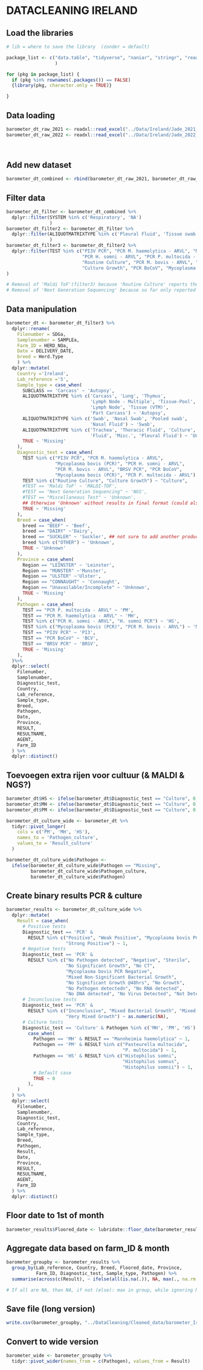 # DATACLEANING IRELAND

## Load the libraries

```r

# lib = where to save the library  (zonder = default)

package_list <- c("data.table", "tidyverse", "naniar", "stringr", "readr",  "dplyr", "magrittr", "readxl", "writexl", "sjmisc", "tidyr"
                  )

for (pkg in package_list) {
  if (pkg %in% rownames(.packages()) == FALSE)
  {library(pkg, character.only = TRUE)}

}
```

## Data loading

```r

barometer_dt_raw_2021 <- readxl::read_excel("../Data/Ireland/Jade_2021_Final_Anonymised_data_Only_2023-04-20.v2.xlsx")
barometer_dt_raw_2022 <- readxl::read_excel("../Data/Ireland/Jade_2022_Final_Anonymised_data_Only_2023-04-21.xlsx")
                                       
                                       
```

## Add new dataset

```r

barometer_dt_combined <- rbind(barometer_dt_raw_2021, barometer_dt_raw_2022)

```

## Filter data 

```r

barometer_dt_filter <- barometer_dt_combined %>% 
  dplyr::filter(SYSTEM %in% c('Respiratory', 'NA')
                )
barometer_dt_filter2 <- barometer_dt_filter %>% 
  dplyr::filter(ALIQUOTMATRIXTYPE %in% c('Pleural Fluid', 'Tissue swab', 'Tonsil',  'Lymph Node - Multiple',  'Trachea',  'Thoracic Fluid', 'Lung', 'Swab', 'Culture',  'Thymus', 'Part Carcass', 'Tissue swab', 'Nasal Swab', 'Nasal Fluid', 'Tissue-Pool', 'Tissue (VTM)', 'Carcass', 'Lymph Node', 'Pooled swab', 'Misc.')
                ) 
barometer_dt_filter3 <- barometer_dt_filter2 %>% 
  dplyr::filter(TEST %in% c("PI3V PCR", "PCR M. haemolytica - ARVL", "Mycoplasma bovis (PCR)", 
                            "PCR H. somni - ARVL", "PCR P. multocida - ARVL", "Miscellaneous Test",
                            "Routine Culture", "PCR M. bovis - ARVL", "BRSV PCR", 
                            "Culture Growth", "PCR BoCoV", "Mycoplasma bovis (PCR)")
) 

# Removal of 'Maldi ToF'(filter3) because 'Routine Culture' reports the result to be reported. 
# Removal of 'Next Generation Sequencing' because so far only reported twice - may be adjusted in future 
```

## Data manipulation

```r

barometer_dt <- barometer_dt_filter3 %>% 
  dplyr::rename(
    Filenumber = SDGa,
    Samplenumber = SAMPLEa,
    Farm_ID = HERD_NOa,
    Date = DELIVERY_DATE,
    breed = Herd.Type
    ) %>%
  dplyr::mutate(
    Country ='Ireland',
    Lab_reference ='5', 
    Sample_type = case_when(
      SUBCLASS == 'Carcass' ~ 'Autopsy', 
      ALIQUOTMATRIXTYPE %in% c('Carcass', 'Lung', 'Thymus', 
                               'Lymph Node - Multiple', 'Tissue-Pool', 
                               'Lymph Node', 'Tissue (VTM)', 
                               'Part Carcass') ~ 'Autopsy',
      ALIQUOTMATRIXTYPE %in% c('Swab', 'Nasal Swab', 'Pooled swab', 
                               'Nasal Fluid') ~ 'Swab', 
      ALIQUOTMATRIXTYPE %in% c('Trachea', 'Thoracic Fluid', 'Culture', 
                               'Fluid', 'Misc.', 'Pleural Fluid') ~ 'Unknown',
      TRUE ~ 'Missing' 
    ),
    Diagnostic_test = case_when(
      TEST %in% c("PI3V PCR", "PCR M. haemolytica - ARVL", 
                  "Mycoplasma bovis (PCR)", "PCR H. somni - ARVL",
                  "PCR M. bovis - ARVL", "BRSV PCR", "PCR BoCoV", 
                  "Mycoplasma bovis (PCR)", "PCR P. multocida - ARVL") ~ 'PCR',
      TEST %in% c("Routine Culture", "Culture Growth") ~ "Culture",
      #TEST == 'Maldi ToF' ~ 'MALDI-TOF',
      #TEST == "Next Generation Sequencing" ~ 'NGS',
      #TEST == "Miscellaneous Test" ~ 'Unknown', 
      ## Otherwise 'Unknown' without results in final format (could also be removed?)
      TRUE ~ 'Missing'
    ), 
    Breed = case_when(
      breed == "BEEF" ~ 'Beef',  
      breed == "DAIRY" ~'Dairy',
      breed == "SUCKLER" ~ 'Suckler', ## not sure to add another production system or 'unknown'/'other? 
      breed %in% c("OTHER") ~ 'Unknown',
      TRUE ~ 'Unknown' 
    ),
    Province = case_when(     
      Region == "LEINSTER" ~ 'Leinster', 
      Region == "MUNSTER" ~'Munster',
      Region == "ULSTER" ~'Ulster',
      Region == "CONNAUGHT" ~ 'Connaught',
      Region == "Unavailable/Incomplete" ~ 'Unknown',
      TRUE ~ 'Missing' 
    ),
    Pathogen = case_when(
      TEST == "PCR P. multocida - ARVL" ~ 'PM',
      TEST == "PCR M. haemolytica - ARVL" ~ 'MH',
      TEST %in% c("PCR H. somni - ARVL", "H. somni PCR") ~ 'HS',
      TEST %in% c("Mycoplasma bovis (PCR)", "PCR M. bovis - ARVL") ~ 'MB',
      TEST == "PI3V PCR" ~ 'PI3',
      TEST == "PCR BoCoV" ~ 'BCV',
      TEST == "BRSV PCR" ~ 'BRSV',
      TRUE ~ 'Missing'
    ),
  )%>%
  dplyr::select(
    Filenumber,
    Samplenumber,
    Diagnostic_test,
    Country,
    Lab_reference,
    Sample_type,
    Breed,
    Pathogen,
    Date,
    Province,
    RESULT,
    RESULTNAME,
    AGENT,
    Farm_ID
  ) %>%
  dplyr::distinct()

```

## Toevoegen extra rijen voor cultuur (& MALDI & NGS?)

```r
barometer_dt$HS <- ifelse(barometer_dt$Diagnostic_test == "Culture", 0, NA)
barometer_dt$MH <- ifelse(barometer_dt$Diagnostic_test == "Culture", 0, NA)
barometer_dt$PM <- ifelse(barometer_dt$Diagnostic_test == "Culture", 0, NA)

barometer_dt_culture_wide <- barometer_dt %>%
  tidyr::pivot_longer(
    cols = c('PM', 'MH', 'HS'),
    names_to = 'Pathogen_culture',
    values_to = 'Result_culture'
  )

barometer_dt_culture_wide$Pathogen <- 
  ifelse(barometer_dt_culture_wide$Pathogen == "Missing",
         barometer_dt_culture_wide$Pathogen_culture,
         barometer_dt_culture_wide$Pathogen)

```

## Create binary results PCR & culture

```r

barometer_results <- barometer_dt_culture_wide %>% 
  dplyr::mutate(
    Result = case_when(
      # Positive tests
      Diagnostic_test == 'PCR' & 
        RESULT %in% c("Positive", "Weak Positive", "Mycoplasma bovis PCR Positive",
                      "Strong Positive") ~ 1,
      # Negative tests
      Diagnostic_test == 'PCR' & 
        RESULT %in% c("No Pathogen detected", "Negative", "Sterile", 
                      "No Significant Growth", "No CT", 
                      "Mycoplasma bovis PCR Negative", 
                      "Mixed Non-Significant Bacterial Growth", 
                      "No Significant Growth @48hrs", "No Growth", 
                      "No Pathogen detectedn", "No RNA detected", 
                      "No DNA detected", "No Virus Detected", "Not Detected") ~ 0,
      # Inconclusive tests
      Diagnostic_test == 'PCR' & 
        RESULT %in% c("Inconclusive", "Mixed Bacterial Growth", "Mixed Growth",
                      "Very Mixed Growth") ~ as.numeric(NA),
      # Culture tests
      Diagnostic_test == 'Culture' & Pathogen %in% c('MH', 'PM', 'HS') ~ 
        case_when(
          Pathogen == 'MH' & RESULT == "Mannheimia haemolytica" ~ 1,
          Pathogen == 'PM' & RESULT %in% c("Pasteurella multocida", 
                                           "P. multocida") ~ 1,
          Pathogen == 'HS' & RESULT %in% c("Histophilus somni",
                                           "Histophilus somnus",
                                           "Histophilus somnii") ~ 1,
          # Default case
          TRUE ~ 0
        ),
    )
  ) %>%
  dplyr::select(
    Filenumber,
    Samplenumber,
    Diagnostic_test,
    Country,
    Lab_reference,
    Sample_type,
    Breed,
    Pathogen,
    Result,
    Date,
    Province,
    RESULT,
    RESULTNAME,
    AGENT,
    Farm_ID
  ) %>%
  dplyr::distinct()
```

## Floor date to 1st of month

```r

barometer_results$Floored_date <- lubridate::floor_date(barometer_results$Date, "month")
```

## Aggregate data based on farm_ID & month

```r

barometer_groupby <- barometer_results %>%
  group_by(Lab_reference, Country, Breed, Floored_date, Province,
           Farm_ID, Diagnostic_test, Sample_type, Pathogen) %>%
  summarise(across(c(Result), ~ ifelse(all(is.na(.)), NA, max(., na.rm = TRUE))))

# If all are NA, than NA, if not (else): max in group, while ignoring NA 
```

## Save file (long version)

```r
write.csv(barometer_groupby, "../DataCleaning/Cleaned_data/barometer_Ireland.csv", row.names=TRUE)
```

## Convert to wide version

```r

barometer_wide <- barometer_groupby %>%
  tidyr::pivot_wider(names_from = c(Pathogen), values_from = Result) 
```
